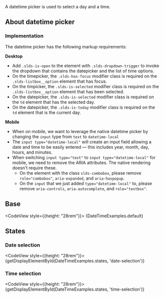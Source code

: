 
<div className="doc lead">
  A datetime picker is used to select a day and a time.
</div>

## About datetime picker

### Implementation

The datetime picker has the following markup requirements:

**Desktop**
- Add `.slds-is-open` to the element with `.slds-dropdown-trigger` to invoke the dropdown that contains the datepicker and the list of time options.
- On the timepicker, the `.slds-has-focus` modifier class is required on the `.slds-listbox__option` element that has focus.
- On the timpicker, the `.slds-is-selected` modifier class is required on the `.slds-listbox__option` element that has been selected.
- On the datepicker, the `.slds-is-selected` modifier class is required on the `td` element that has the selected day.
- On the datepicker, the `.slds-is-today` modifier class is required on the `td` element that is the current day.

**Mobile**
- When on mobile, we want to leverage the native datetime picker by changing the `input` type from `text` to `datetime-local`
- The `input type="datetime-local"` will create an input field allowing a date and time to be easily entered — this includes year, month, day, hours, and minutes.
- When switching `input type="text"` to `input type="datetime-local"` for mobile, we need to remove the ARIA attributes. The native rendering doesn't require these.
  - On the element with the class `slds-combobox`, please remove `role="combobox"`, `aria-expanded`, and `aria-haspopup`.
  - On the `input` that we just added `type="datetime-local"` to, please remove `aria-controls`, `aria-autocomplete`, and `role="textbox"`.

## Base

<CodeView style={{height: "28rem"}}>
  {DateTimeExamples.default}
</CodeView>

## States

### Date selection

<CodeView style={{height: "28rem"}}>
  {getDisplayElementById(DateTimeExamples.states, 'date-selection')}
</CodeView>

### Time selection

<CodeView style={{height: "28rem"}}>
  {getDisplayElementById(DateTimeExamples.states, 'time-selection')}
</CodeView>
